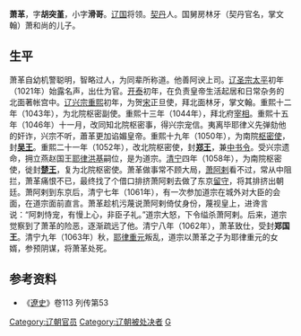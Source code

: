 '''萧革'''{{BD|？||1064年|}}，字'''胡突堇'''，小字'''滑哥'''。[[辽国|辽国]]将领。[[契丹|契丹]]人。国舅房林牙（契丹官名，掌文翰）萧和尚的儿子。
==生平==
萧革自幼机警聪明，智略过人，为同辈所称道。他善阿谀上司。[[辽圣宗|辽圣宗]][[太平_(辽朝)|太平]]初年（1021年）始露名声，出仕为官。[[开泰_(辽圣宗)|开泰]]初年，在负责皇帝生活起居和日常杂务的北面著帐宫中。[[辽兴宗|辽兴宗]][[重熙|重熙]]初年，为贺[[北宋|宋]]正旦使，拜北面林牙，掌文翰。重熙十二年（1043年），为北院枢密副使。重熙十三年（1044年），拜北府[[宰相|宰相]]。重熙十五年（1046年）十一月，改同知北院枢密事，得兴宗宠信。夷离毕耶律义先弹劾他的奸诈，兴宗不听，蕭革更加谄媚皇帝。重熙十九年（1050年），为南院[[枢密使|枢密使]]，封'''[[吴王|吴王]]'''。重熙二十一年（1052年），改北院枢密使，封'''[[郑王|郑王]]'''，兼[[中书令|中书令]]。受兴宗遗命，拥立燕赵国王[[耶律洪基|耶律洪基]]嗣位，是为道宗。[[清宁|清宁]]四年（1058年），为南院枢密使，徙封'''[[楚王|楚王]]'''，复为北院枢密使。萧革做事常不顾大局，[[萧阿剌|萧阿剌]]看不过，常从中阻拦，萧革痛恨不已，最终找了个借口排挤萧阿剌去做了东京[[留守|留守]]，将其排挤出朝廷。萧阿剌到东京后，清宁七年（1061年），有一次参加道宗在城外对大臣的会面，在道宗面前直言。萧革趁机污蔑说萧阿剌倚仗身份，蔑视皇上，进谗言说：“阿刺恃宠，有慢上心，非臣子礼。”道宗大怒，下令缢杀萧阿剌。后来，道宗觉察到了萧革的险恶，逐渐疏远了他。清宁八年（1062年），萧革致仕，受封'''郑国王'''。清宁九年（1063年）秋，[[耶律重元|耶律重元]]叛乱，道宗以萧革之子为耶律重元的女婿，参预阴谋，将萧革处死。

== 参考资料 ==
*《[[遼史|遼史]]》卷113 列传第53
{{DEFAULTSORT:Xiao}}
[[Category:辽朝官员|Category:辽朝官员]]
[[Category:辽朝被处决者|Category:辽朝被处决者]]
[[Category:契丹萧氏|G]]